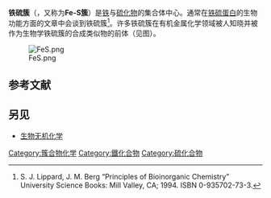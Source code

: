 {{Expand|time=2013-02-14T10:40:38+00:00 }}
'''铁硫簇'''（{{lang-en|Iron-sulfur cluster}}，又称为'''Fe-S簇'''）是[[铁|铁]]与[[硫化物|硫化物]]的集合体中心。通常在[[铁硫蛋白|铁硫蛋白]]的生物功能方面的文章中会谈到铁硫簇<ref>S. J. Lippard, J. M. Berg “Principles of Bioinorganic Chemistry” University Science Books: Mill Valley, CA; 1994.  ISBN 0-935702-73-3.</ref>。许多铁硫簇在有机金属化学领域被人知晓并被作为生物学铁硫簇的合成类似物的前体（见图）。

[[Image:FeS.png|thumb]]

==参考文献==
{{reflist}}
==另见==
* [[生物无机化学|生物无机化学]]

[[Category:簇合物化学|Category:簇合物化学]]
[[Category:鐵化合物|Category:鐵化合物]]
[[Category:硫化合物|Category:硫化合物]]